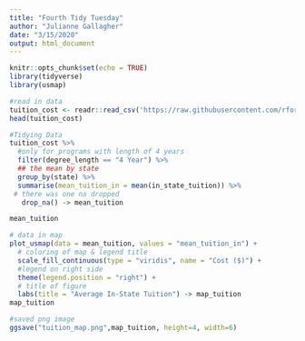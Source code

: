 ```yaml
---
title: "Fourth Tidy Tuesday"
author: "Julianne Gallagher"
date: "3/15/2020"
output: html_document
---
```


```r
knitr::opts_chunk$set(echo = TRUE)
library(tidyverse)
library(usmap)
```


```r
#read in data
tuition_cost <- readr::read_csv('https://raw.githubusercontent.com/rfordatascience/tidytuesday/master/data/2020/2020-03-10/tuition_cost.csv')
head(tuition_cost)

#Tidying Data 
tuition_cost %>% 
  #only for programs with length of 4 years 
  filter(degree_length == "4 Year") %>% 
  ## the mean by state 
  group_by(state) %>% 
  summarise(mean_tuition_in = mean(in_state_tuition)) %>% 
 # there was one na dropped
   drop_na() -> mean_tuition 

mean_tuition
```

```r
# data in map 
plot_usmap(data = mean_tuition, values = "mean_tuition_in") +
  # coloring of map & legend title 
  scale_fill_continuous(type = "viridis", name = "Cost ($)") +
  #legend on right side 
  theme(legend.position = "right") + 
  # title of figure 
  labs(title = "Average In-State Tuition") -> map_tuition
map_tuition

#saved png image
ggsave("tuition_map.png",map_tuition, height=4, width=6)

```


